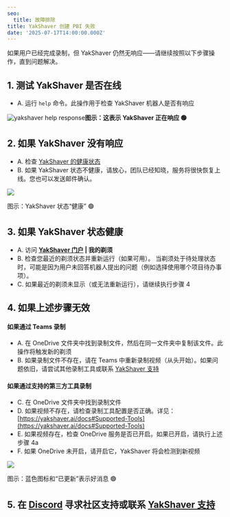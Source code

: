 ```yaml
---
seo:
  title: 故障排除
title: YakShaver 创建 PBI 失败
date: '2025-07-17T14:00:00.000Z'
---
```


如果用户已经完成录制，但 YakShaver 仍然无响应——请继续按照以下步骤操作，直到问题解决。

## 1. 测试 YakShaver 是否在线

* A. 运行 `help` 命令。此操作用于检查 YakShaver 机器人是否有响应

![yakshaver help response](/YakShaver/Docs/yakshaver-help.jpg)**图示：这表示 YakShaver 正在响应 🟢**

## 2. 如果 YakShaver 没有响应

* A. 检查 [YakShaver 的健康状态](https://api.yakshaver.ai/health)
* B. 如果 YakShaver 状态不健康，请放心，团队已经知晓，服务将很快恢复上线。您也可以发送邮件确认。

![](/YakShaver/Docs/yakshaver-healthy.jpg)

图示：YakShaver 状态“健康” 🟢

## 3. 如果 YakShaver 状态健康

* A. 访问 **[YakShaver 门户](https://portal.yakshaver.ai) | 我的剃须**
* B. 检查您最近的剃须状态并重新运行（如果可用）。
  当剃须处于待处理状态时，可能是因为用户未回答机器人提出的问题（例如选择使用哪个项目待办事项）。
* C. 如果最近的剃须未显示（或无法重新运行），请继续执行步骤 4

## 4. 如果上述步骤无效

#### 如果通过 Teams 录制

* A. 在 OneDrive 文件夹中找到录制文件，然后在同一文件夹中复制该文件。此操作将触发新的剃须
* B. 如果录制文件不存在，请在 Teams 中重新录制视频（从头开始）。如果问题依旧，请尝试其他录制工具或联系 [YakShaver 支持](https://yakshaver.ai/docs/support)

#### 如果通过支持的第三方工具录制

* C. 在 OneDrive 文件夹中找到录制文件
* D. 如果视频不存在，请检查录制工具配置是否正确。详见：[https://yakshaver.ai/docs#Supported-Tools](https://yakshaver.ai/docs#Supported-Tools)
* E. 如果视频存在，检查 OneDrive 服务是否已开启。如果已开启，请执行上述步骤 4a
* F. 如果 OneDrive 未开启，请开启它，YakShaver 将会检测到新视频

![](/image%20\(17\).png)

图示：蓝色图标和“已更新”表示好消息 🟢

## 5. 在 [Discord](https://discord.gg/Jp9dyxKFjR) 寻求社区支持或联系 [YakShaver 支持](https://yakshaver.ai/docs/support)